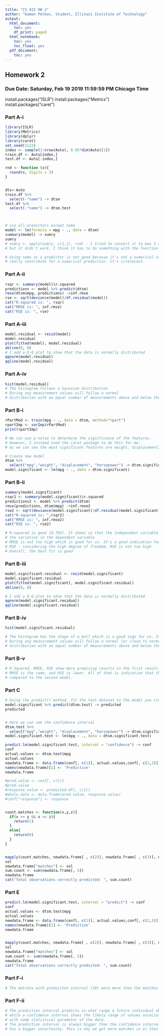 ```yaml
---
title: "CS 422 HW 2"
author: "Kamen Petkov, Student, Illinois Institute of Technology"
output:
  html_document:
    toc: yes
    df_print: paged
  html_notebook:
    toc: yes
    toc_float: yes
  pdf_document:
    toc: yes
---
```

  
  
## Homework 2
### Due Date: Saturday, Feb 19 2019 11:59:59 PM Chicago Time

install.packages("ISLR")
install.packages("Metrics")
install.packages("caret")



### Part A-i
```r
library(ISLR)
library(Metrics)
library(dplyr)
library(caret)
set.seed(1122)
index <- sample(1:nrow(Auto), 0.95*dim(Auto)[1])
train.df <- Auto[index,]
test.df <- Auto[-index,]

rnd <- function (x){
  round(x, digits = 3)
}


dts<-Auto
train.df %>%
  select(-"name") -> dtsm
test.df %>%
  select(-"name") -> dtsm.test



# use all predictors except name
model <- lm(formula = mpg ~ ., data = dtsm)
summary(model) -> sumry
sumry
# sumry <- apply(sumry, c(1,2), rnd) - I tried to convert it to max 3 significant digits
# but it didn't work. I think it has to do something with the function rnd.

# Using name as a predictor is not good because it's not a numerical value and it cannot 
# really contribute for a numerical prediction. It's irrelevant.
```
### Part A-ii
```r
rsqr <- summary(model)$r.squared
predictions <- model %>% predict(dtsm)
rmse(dtsm$mpg, predictions) ->inf.rmse
rse <- sqrt(deviance(model)/df.residual(model))
cat("R-squared is: ", rsqr)
cat("RMSE is: ", inf.rmse)
cat("RSE is: ", rse)
```


### Part A-iii
```r
model.residual <- resid(model)
model.residual
plot(fitted(model), model.residual)
abline(0, 0)
# I add a Q-Q plot to show that the data is normally distributed
qqnorm(model.residual)
qqline(model.residual)
```

### Part A-iv
```r
hist(model.residual)
# The histogram follows a Gaussian distribution 
# During any measurement values will follow a normal 
# distribution with an equal number of measurements above and below the mean value.
```


### Part B-i
```r
rPartMod <- train(mpg ~ ., data = dtsm, method="rpart")
rpartImp <- varImp(rPartMod)
print(rpartImp)

# We can use p-value to determine the significance of the features.
# However, I instead used the caret package to do this for me.
# As we can see the most significant features are weight, displacement, and horsepower

# Create new model
dtsm %>%
  select("mpg","weight", "displacement", "horsepower") -> dtsm.significant
model.significant <- lm(mpg ~ ., data = dtsm.significant)
```


### Part B-ii
```r
summary(model.significant)
rsqr2 <- summary(model.significant)$r.squared
predictions2 <- model %>% predict(dtsm)
rmse(predictions, dtsm$mpg) ->inf.rmse2
rse2 <- sqrt(deviance(model.significant)/df.residual(model.significant))
cat("R-squared is: ",rsqr2)
cat("RMSE is: ", inf.rmse2)
cat("RSE is: ", rse2)

# R-squared is good (0.703). It shows us that the independent variable explains
# the variation in the dependent variable
# RMSE is not too high which is good for us. It's a good indication for the best fit.
# RSE - considering the high degree of freedom, RSE is not too high
# Overall, the best fit is good
```




### Part B-iii
```r
model.significant.residual <- resid(model.significant)
model.significant.residual
plot(fitted(model.significant), model.significant.residual)
abline(0, 0)

# I add a Q-Q plot to show that the data is normally distributed
qqnorm(model.significant.residual)
qqline(model.significant.residual) 
```


### Part B-iv
```r
hist(model.significant.residual)

# The histogram has the shape of a bell which is a good sign for us. It follows a Gaussian distribution.
# During any measurement values will follow a normal (or close to normal)
# distribution with an equal number of measurements above and below the mean value.
```


### Part B-v
```r
# R-Squared, RMSE, RSE show more promising results in the first result. R-squared is closer to 1,
# RMSE is the same, and RSE is lower. All of that is indication that the best fit would be better
# compared to the second model.
```

### Part C
```r
# Using the predict() method, fit the test dataset to the model you created in (b) 
model.significant %>% predict(dtsm.test) -> predicted
predicted


# Here we can see the confidence interval
dtsm.test %>%
  select("mpg","weight", "displacement", "horsepower") -> dtsm.significant.test
model.significant.test <- lm(mpg ~ ., data = dtsm.significant.test)

predict.lm(model.significant.test, interval = "confidence") -> conf
conf
actual.values <- dtsm.test$mpg
actual.values
newdata.frame <- data.frame(conf[, c(1)], actual.values,conf[, c(2,3)])
names(newdata.frame)[1] <- 'Prediction'
newdata.frame

#pred.value <- conf[, c(1)]
#pred.value
#response.value <- predicted.df[, c(1)]
#whole.data <- data.frame(pred.value, response.value)
#conf["response"] <- response


count.matches <- function(x,y,z){
  if(x >= y && x <= z){
    return(1)
  }
  else{
    return(0)
  }
}


mapply(count.matches, newdata.frame[ , c(2)], newdata.frame[ , c(3)], newdata.frame[ , c(4)]) -> sol
sol
newdata.frame["matches"] <- sol
sum.count <- sum(newdata.frame[, 5])
newdata.frame
cat("Total observations correctly predicted: ", sum.count)
```




### Part E
```r
predict.lm(model.significant.test, interval = "predict") -> conf
conf
actual.values <- dtsm.test$mpg
actual.values
newdata.frame <- data.frame(conf[, c(1)], actual.values,conf[, c(2,3)])
names(newdata.frame)[1] <- 'Prediction'
newdata.frame


mapply(count.matches, newdata.frame[ , c(2)], newdata.frame[ , c(3)], newdata.frame[ , c(4)]) -> sol
sol
newdata.frame["matches"] <- sol
sum.count <- sum(newdata.frame[, 5])
newdata.frame
cat("Total observations correctly predicted: ", sum.count)
```

### Part F-i
```r
# The matches with prediciton interval (20) were more than the matches with confidence interval (12)
```


### Part F-ii
```r
# The prediction interval predicts in what range a future individual observation will fall, 
# while a confidence interval shows the likely range of values associated 
# with some statistical parameter of the data.
# The prediction interval is always bigger than the confidence interval, however, it also 
# has a bigger uncertainty. This is why we got more matches in e) than in d).
```

